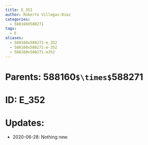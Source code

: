 ```yaml
---
title: E_352
author: Roberto Villegas-Diaz
categories:
  - 588160X588271
tags:
  - E
aliases:
  - 588160x588271-e_352
  - 588160x588271-e-352
  - 588160x588271-e352
---
```


# **Parents**: 588160`$\times$`588271
# **ID**: E_352
# **Updates**: 
 - 2020-06-28: Nothing new.
